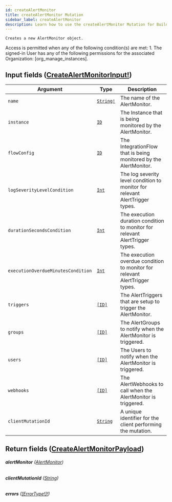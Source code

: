 ```yaml
---
id: createAlertMonitor
title: createAlertMonitor Mutation
sidebar_label: createAlertMonitor
description: Learn how to use the createAlertMonitor Mutation for Builder's API.
---
```


    Creates a new AlertMonitor object.

Access is permitted when any of the following condition(s) are met: 1. The signed-in User has any of the following permissions for the associated Organization: [org_manage_instances].

## Input fields ([CreateAlertMonitorInput!](/docs/composer/builder/api/schema/input_object/CreateAlertMonitorInput.mdx))

| Argument                           | Type                                      | Description                                                                  |
| ---------------------------------- | ----------------------------------------- | ---------------------------------------------------------------------------- |
| `name`                             | [`String!`](/docs/composer/builder/api/schema/scalar/String.mdx) | The name of the AlertMonitor.                                                |
| `instance`                         | [`ID`](/docs/composer/builder/api/schema/scalar/ID.mdx)          | The Instance that is being monitored by the AlertMonitor.                    |
| `flowConfig`                       | [`ID`](/docs/composer/builder/api/schema/scalar/ID.mdx)          | The IntegrationFlow that is being monitored by the AlertMonitor.             |
| `logSeverityLevelCondition`        | [`Int`](/docs/composer/builder/api/schema/scalar/Int.mdx)        | The log severity level condition to monitor for relevant AlertTrigger types. |
| `durationSecondsCondition`         | [`Int`](/docs/composer/builder/api/schema/scalar/Int.mdx)        | The execution duration condition to monitor for relevant AlertTrigger types. |
| `executionOverdueMinutesCondition` | [`Int`](/docs/composer/builder/api/schema/scalar/Int.mdx)        | The execution overdue condition to monitor for relevant AlertTrigger types.  |
| `triggers`                         | [`[ID]`](/docs/composer/builder/api/schema/scalar/ID.mdx)        | The AlertTriggers that are setup to trigger the AlertMonitor.                |
| `groups`                           | [`[ID]`](/docs/composer/builder/api/schema/scalar/ID.mdx)        | The AlertGroups to notify when the AlertMonitor is triggered.                |
| `users`                            | [`[ID]`](/docs/composer/builder/api/schema/scalar/ID.mdx)        | The Users to notify when the AlertMonitor is triggered.                      |
| `webhooks`                         | [`[ID]`](/docs/composer/builder/api/schema/scalar/ID.mdx)        | The AlertWebhooks to call when the AlertMonitor is triggered.                |
| `clientMutationId`                 | [`String`](/docs/composer/builder/api/schema/scalar/String.mdx)  | A unique identifier for the client performing the mutation.                  |

## Return fields ([CreateAlertMonitorPayload](/docs/composer/builder/api/schema/object/CreateAlertMonitorPayload.mdx))

###### <b>alertMonitor</b> ([AlertMonitor](/docs/composer/builder/api/schema/object/AlertMonitor.mdx))

###### <b>clientMutationId</b> ([String](/docs/composer/builder/api/schema/scalar/String.mdx))

###### <b>errors</b> ([[ErrorType!]!](/docs/composer/builder/api/schema/object/ErrorType.mdx))
